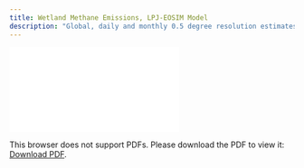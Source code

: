 ```yaml
---
title: Wetland Methane Emissions, LPJ-EOSIM Model
description: "Global, daily and monthly 0.5 degree resolution estimates of wetland methane emissions from the LPJ-EOSIM model, version 1"
---
```

<object data="./reports/lpjeosim-wetlandch4-grid-v2_Processing and Verification Report.pdf" type="application/pdf" width="1024px" height="1000px">
    <embed src="./reports/lpjeosim-wetlandch4-grid-v2_Processing and Verification Report.pdf">
        <p>This browser does not support PDFs. Please download the PDF to view it: <a href="./reports/lpjeosim-wetlandch4-grid-v2_Processing and Verification Report.pdf">Download PDF</a>.</p>
    </embed>
</object>
